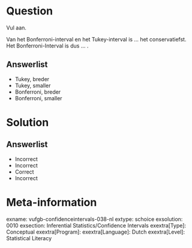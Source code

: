 Question
========

Vul aan.

Van het Bonferroni-interval en het Tukey-interval is ... het conservatiefst.
Het Bonferroni-Interval is dus ... .
  
Answerlist
----------
* Tukey, breder
* Tukey, smaller
* Bonferroni, breder
* Bonferroni, smaller

Solution
========

Answerlist
----------
* Incorrect
* Incorrect
* Correct
* Incorrect

Meta-information
================
exname: vufgb-confidenceintervals-038-nl
extype: schoice
exsolution: 0010
exsection: Inferential Statistics/Confidence Intervals
exextra[Type]: Conceptual
exextra[Program]: 
exextra[Language]: Dutch
exextra[Level]: Statistical Literacy